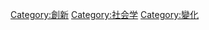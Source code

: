 {{Commonscat|Social change}}
{{Catmore|社會變遷}}

[[Category:創新|Category:創新]]
[[Category:社会学|Category:社会学]]
[[Category:變化|Category:變化]]